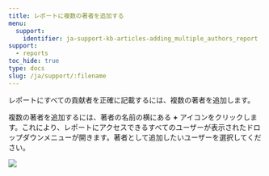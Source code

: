 ```yaml
---
title: レポートに複数の著者を追加する
menu:
  support:
    identifier: ja-support-kb-articles-adding_multiple_authors_report
support:
  - reports
toc_hide: true
type: docs
slug: /ja/support/:filename
---
```

レポートにすべての貢献者を正確に記載するには、複数の著者を追加します。

複数の著者を追加するには、著者の名前の横にある **+** アイコンをクリックします。これにより、レポートにアクセスできるすべてのユーザーが表示されたドロップダウンメニューが開きます。著者として追加したいユーザーを選択してください。

<Frame>
    <img src="/images/reports/reports_faq_add_multiple_reports.gif"  />
</Frame>